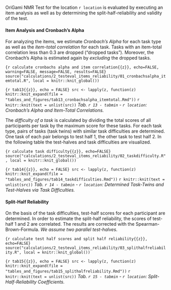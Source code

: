 OriGami NMR Test for the location `r location` is evaluated by executing an item analysis as well as by determining the split-half-reliability and validity of the test.

#### Item Analysis and Cronbach's Alpha

For analyzing the items, we estimate _Cronbach's Alpha_ for each task type as well as the _item-total correlation_ for each task. Tasks with an item-total correlation less than 0.3 are dropped ("dropped tasks"). Moreover, the Cronbach's Alpha is estimated again by _excluding_ the dropped tasks.

```{r calculate cronbachs alpha and item correlation{{z}}, echo=FALSE, warning=FALSE, message=FALSE, results=FALSE}
source("calculations/2_testeval_items_reliability/01_cronbachsalpha_itemtotal.R", local = knitr::knit_global())
```

```{r tab13{{z}}, echo = FALSE}
src <- lapply(z, function(z) knitr::knit_expand(file = "tables_and_figures/tab13_cronbachsalpha_itemtotal.Rmd"))
```
`r knitr::knit(text = unlist(src))`
_Tab. `r 13 - tabmin` - `r location`: Cronbach's Alpha and Item-Total Correlations._

The _difficulty of a task_ is calculated by dividing the total scores of all participants per task by the maximum score for these tasks. For each task type, pairs of tasks (task twins) with similar task difficulties are determined. One task of each pair belongs to test half 1, the other task to test half 2. In the following table the test-halves and task difficulties are visualized.

```{r calculate task difficulty{{z}}, echo=FALSE}
source("calculations/2_testeval_items_reliability/02_taskdifficulty.R", local = knitr::knit_global())
```

```{r tab14{{z}}, echo = FALSE}
src <- lapply(z, function(z) knitr::knit_expand(file = "tables_and_figures/tab14_taskdifficulties.Rmd"))
```
`r knitr::knit(text = unlist(src))`
_Tab. `r 14 - tabmin` - `r location`: Determined Task-Twins and Test-Halves via Task Difficulties._

#### Split-Half Reliability

On the basis of the task difficulties, test-half scores for each participant are determined. In order to estimate the split-half reliability, the scores of test-half 1 and 2 are correlated. The results are corrected with the Spearman-Brown-Formula. _We assume two parallel test-halves._

```{r calculate test half scores and split half reliability{{z}}, echo=FALSE}
source("calculations/2_testeval_items_reliability/03_splithalfreliability.R", local = knitr::knit_global())
```

```{r tab15{{z}}, echo = FALSE}
src <- lapply(z, function(z) knitr::knit_expand(file = "tables_and_figures/tab15_splithalfreliability.Rmd"))
```
`r knitr::knit(text = unlist(src))`
_Tab. `r 15 - tabmin` - `r location`: Split-Half-Reliability Coefficients._